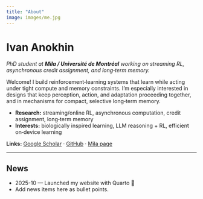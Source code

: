```yaml
---
title: "About"
image: images/me.jpg
---
```


# Ivan Anokhin

_PhD student at **Mila / Université de Montréal** working on streaming RL, asynchronous credit assignment, and long‑term memory._

Welcome! I build reinforcement‑learning systems that learn while acting under tight compute and memory constraints. I'm especially interested in designs that keep perception, action, and adaptation proceeding together, and in mechanisms for compact, selective long‑term memory.

- **Research:** streaming/online RL, asynchronous computation, credit assignment, long‑term memory
- **Interests:** biologically inspired learning, LLM reasoning + RL, efficient on‑device learning

**Links:** [Google Scholar](https://scholar.google.com/) · [GitHub](https://github.com/) · [Mila page](https://mila.quebec/en/)

---

## News
- 2025-10 — Launched my website with Quarto 🎉
- Add news items here as bullet points.